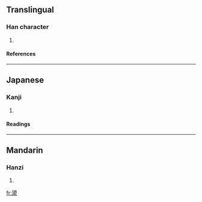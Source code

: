 ==Translingual==
===Han character===
{{Han char|rn=85|rad=水|as=12|sn=16|four=|canj=竹金水 (HCE)}}
# {{defn|Han|sort=水12}}
====References====
{{Han ref|kx=0651.230|dkj=18314|hdz=31734.070|uh=6F83|ud=28547}}

----
==Japanese==
===Kanji===
{{ja-kanji|grade=|rs=水12}}
# {{defn|Japanese}} 
====Readings====
{{ja-readings|on=[[げい]] (gei), [[きょう]] (kyō)|kun=[[きよい]] (kiyoi)}}

----
==Mandarin==
===Hanzi===
{{cmn-hanzi|pin=[[jiòng]] ([[jiong4]])|wg=chiung<sup>4</sup>}}
# {{defn|Mandarin}}

[[fr:澃]]